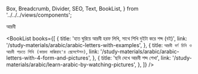   Box,
  Breadcrumb,
  Divider,
  SEO,
  Text,
  BookList,
} from '../../../views/components';

<SEO pageTitle="আরবী" />
<Box maxWidth={960} margin="0 auto" padding={{ xs: 3, sm: 4 }}>

<Text variant="h2" textAlign="center">
  আরবী
</Text>
<Divider />
<Breadcrumb
  links={[
    { url: '/', name: 'নীড়পাতা' },
    { url: '/study-materials/', name: 'শিক্ষাপোকরণ' },
    { url: '/study-materials/arabic', name: 'আরবী', isCurrentPage: true },
  ]}
/>
<Divider />

<BookList
  books={[
    {
      title: 'হাত ঘুরিয়ে আরবী হরফ লিখি, সাথে শিখি দুইটা করে শব্দ (বই)',
      link: '/study-materials/arabic/arabic-letters-with-examples',
    },
    {
      title: `আরবী বর্ণ চিনি ও আরবী পড়তে শিখি (কায়দা মাক্কিয়াহ'র প্রেসেন্টেশন)`,
      link: '/study-materials/arabic/arabic-letters-with-4-form-and-pictures',
    },
    {
      title: 'ছবি দেখে আরবী শব্দ শেখা',
      link: '/study-materials/arabic/learn-arabic-by-watching-pictures',
    },
  ]}
/>

</Box>
